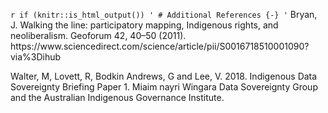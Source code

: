 `r if (knitr::is_html_output()) '
# Additional References {-}
'`
Bryan, J. Walking the line: participatory mapping, Indigenous rights, and neoliberalism. Geoforum 42, 40–50 (2011). https://www.sciencedirect.com/science/article/pii/S0016718510001090?via%3Dihub

Walter, M, Lovett, R, Bodkin Andrews, G and Lee, V. 2018. Indigenous Data Sovereignty Briefing Paper 1. Miaim nayri Wingara Data Sovereignty Group and the Australian Indigenous Governance Institute. 